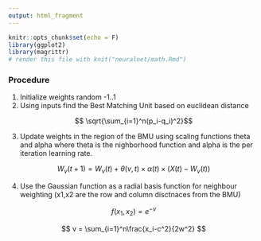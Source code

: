 ```yaml
---
output: html_fragment
---
```


```r
knitr::opts_chunk$set(echo = F)
library(ggplot2)
library(magrittr)
# render this file with knit("neuralnet/math.Rmd")
```

### Procedure

1. Initialize weights random -1..1
2. Using inputs find the Best Matching Unit based on euclidean distance

$$ \sqrt{\sum_{i=1}^n(p_i-q_i)^2}$$

3. Update weights in the region of the BMU using scaling functions theta and alpha where theta is the nighborhood function and alpha is the per iteration learning rate.

$$ W_v(t+1) = W_v(t) + \theta(v,t) \times \alpha(t) \times (X(t) - W_v(t)) $$

4. Use the Gaussian function as a radial basis function for neighbour weighting (x1,x2 are the row and column disctnaces from the BMU)

$$ f(x_1,x_2) = e^{-v} $$

$$ v = \sum_{i=1}^n\frac{x_i-c^2}{2w^2} $$



